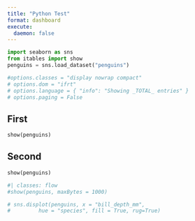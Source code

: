 ```yaml
---
title: "Python Test"
format: dashboard
execute: 
  daemon: false
---
```


```python
import seaborn as sns
from itables import show
penguins = sns.load_dataset("penguins")

#options.classes = "display nowrap compact"
# options.dom = "ifrt"
# options.language = { "info": "Showing _TOTAL_ entries" }
# options.paging = False

```


## First

```python
show(penguins)
```


## Second

```python
show(penguins)
```



```python
#| classes: flow
#show(penguins, maxBytes = 1000)
```

```python
# sns.displot(penguins, x = "bill_depth_mm", 
#         hue = "species", fill = True, rug=True)
```

